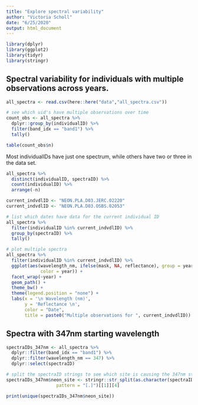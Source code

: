 ```yaml
---
title: "Explore spectral variability"
author: "Victoria Scholl"
date: "6/25/2020"
output: html_document
---
```


```r
library(dplyr)
library(ggplot2)
library(tidyr)
library(stringr)
```


## Spectral variability for individuals with multiple observations across years.

```r
all_spectra <- read.csv(here::here("data","all_spectra.csv"))
```

```r
# see which uid's have multiple observations over time 
count_obs <- all_spectra %>%
  dplyr::group_by(individualID) %>% 
  filter(band_idx == "band1") %>%
  tally() 

table(count_obs$n)
```

Most individualIDs have just one spectrum, while others have two or three in the data set. 

```r
all_spectra %>%
  distinct(individualID, spectraID) %>%
  count(individualID) %>%
  arrange(-n)
```

```r
current_indvdlID <- "NEON.PLA.D03.JERC.02220"
current_indvdlID <- "NEON.PLA.D03.OSBS.02053"

# list which dates have data for the current individual ID 
all_spectra %>%
  filter(individualID %in% current_indvdlID) %>%
  group_by(spectraID) %>% 
  tally()

# plot multiple spectra
all_spectra %>%
  filter(individualID %in% current_indvdlID) %>% 
  ggplot(aes(wavelength_nm, ifelse(mask, NA, reflectance), group = year,
             color = year)) + 
  facet_wrap(~year) + 
  geom_path() + 
  theme_bw() + 
  theme(legend.position = "none") + 
  labs(x = '\n Wavelength (nm)',
       y = 'Reflectance \n',
       color = "Date",
       title = paste0("Multiple observations for ", current_indvdlID))
```

## Spectra with 347nm starting wavelength

```r
spectraIDs_347nm <- all_spectra %>%
  dplyr::filter(band_idx == "band1") %>% 
  dplyr::filter(wavelength_nm == 347) %>% 
  dplyr::select(spectraID)

# split the spectraID strings to see which site is causing the 347nm starting wavelength
spectraIDs_347nm$neon_site <- stringr::str_split(as.character(spectraIDs_347nm$spectraID),
                   pattern = "[.]")[[1]][4]

print(unique(spectraIDs_347nm$neon_site))
```

